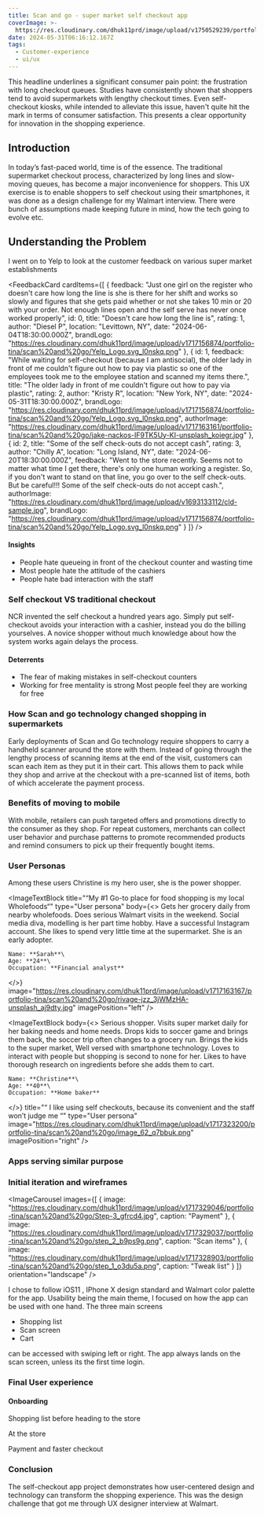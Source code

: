```yaml
---
title: Scan and go - super market self checkout app
coverImage: >-
  https://res.cloudinary.com/dhuk11prd/image/upload/v1750529239/portfolio-tina/Kitbash_u29lqv.png
date: 2024-05-31T06:16:12.167Z
tags:
  - Customer-experience
  - ui/ux
---
```


<PullQuote quote="Supermarket Queues Have OFFICIALLY Been Ranked From Longest To Shortest!" author="http://www.heart.co.uk/lifestyle" />

This headline underlines a significant consumer pain point: the frustration with long checkout queues. Studies have consistently shown that shoppers tend to avoid supermarkets with lengthy checkout times. Even self-checkout kiosks, while intended to alleviate this issue, haven't quite hit the mark in terms of consumer satisfaction. This presents a clear opportunity for innovation in the shopping experience.

## Introduction

In today’s fast-paced world, time is of the essence. The traditional supermarket checkout process, characterized by long lines and slow-moving queues, has become a major inconvenience for shoppers. This UX exercise is to enable shoppers to self checkout using their smartphones, it was done as a design challenge for my Walmart interview. There were bunch of assumptions made keeping future in mind, how the tech going to evolve etc.

## Understanding the Problem

I went on to Yelp to look at the customer feedback on various super market establishments

<FeedbackCard
  cardItems={[
    {
      feedback:
        "Just one girl on the register who doesn't care how long  the line is she is there for her shift and works so slowly and  figures that she gets paid whether or not she takes 10 min  or 20 with your order. Not enough lines open and the self  serve has never once worked properly",
      id: 0,
      title: "Doesn't care how long  the line is",
      rating: 1,
      author: "Diesel P",
      location: "Levittown, NY",
      date: "2024-06-04T18:30:00.000Z",
      brandLogo:
        "https://res.cloudinary.com/dhuk11prd/image/upload/v1717156874/portfolio-tina/scan%20and%20go/Yelp_Logo.svg_l0nskq.png"
    },
    {
      id: 1,
      feedback:
        "While waiting for self-checkout (because I am antisocial),  the older lady in front of me couldn't figure out how to pay  via plastic so one of the employees took me to the  employee station and scanned my items there.",
      title:
        "The older lady in front of me couldn't figure out how to pay  via plastic",
      rating: 2,
      author: "Kristy R",
      location: "New York, NY",
      date: "2024-05-31T18:30:00.000Z",
      brandLogo:
        "https://res.cloudinary.com/dhuk11prd/image/upload/v1717156874/portfolio-tina/scan%20and%20go/Yelp_Logo.svg_l0nskq.png",
      authorImage:
        "https://res.cloudinary.com/dhuk11prd/image/upload/v1717163161/portfolio-tina/scan%20and%20go/jake-nackos-IF9TK5Uy-KI-unsplash_koiegr.jpg"
    },
    {
      id: 2,
      title: "Some of the self  check-outs do not accept cash",
      rating: 3,
      author: "Chilly A",
      location: "Long Island, NY",
      date: "2024-06-20T18:30:00.000Z",
      feedback:
        "Went to the store recently. Seems not to matter what  time I get there, there's only one human working a register.  So, if you don't want to stand on that line, you go over to  the self check-outs. But be careful!!! Some of the self  check-outs do not accept cash.",
      authorImage:
        "https://res.cloudinary.com/dhuk11prd/image/upload/v1693133112/cld-sample.jpg",
      brandLogo:
        "https://res.cloudinary.com/dhuk11prd/image/upload/v1717156874/portfolio-tina/scan%20and%20go/Yelp_Logo.svg_l0nskq.png"
    }
  ]}
/>

#### Insights

* People hate queueing in front of the checkout counter and wasting time
* Most people hate the attitude of the cashiers
* People hate bad interaction with the staff

### Self checkout VS traditional checkout

NCR invented the self checkout a hundred years ago. Simply put self-checkout avoids your interaction with a cashier, instead you do the billing yourselves. A novice shopper without much knowledge about how the system works again delays the process.

#### &#x20;Deterrents

* The fear of making mistakes in self-checkout counters
* Working for free mentality is strong Most people feel they are working for free

### How Scan and go technology changed shopping in supermarkets

Early deployments of Scan and Go technology require shoppers to carry a handheld scanner around the store with them. Instead of going through the lengthy process of scanning items at the end of the visit, customers can scan each item as they put it in their cart. This allows them to pack while they shop and arrive at the checkout with a pre-scanned list of items, both of which accelerate the payment process.

<PullQuote quote="Why carry an additional scanning device when the user have a powerful computer in their pockets, also storing and maintaining the scanners in the store is a big task" author="" />

### Benefits of moving to mobile

With mobile, retailers can push targeted offers and promotions directly to the consumer as they shop. For repeat customers, merchants can collect user behavior and purchase patterns to promote recommended products and remind consumers to pick up their frequently bought items.

### User Personas

Among these users Christine is my hero user, she is the power shopper.

<ImageTextBlock
  title="“My #1 Go-to place for  food shopping is my local  Wholefoods“"
  type="User persona"
  body={<>
    Gets her grocery daily from nearby wholefoods. Does serious Walmart visits
    in the weekend. Social media diva, modelling is her part time hobby. Have a
    successful Instagram account. She likes to spend very little time at the
    supermarket. She is an early adopter.
    
    Name: **Sarah**\
    Age: **24**\
    Occupation: **Financial analyst**
  </>}
  image="https://res.cloudinary.com/dhuk11prd/image/upload/v1717163167/portfolio-tina/scan%20and%20go/rivage-jzz_3jWMzHA-unsplash_aj9dty.jpg"
  imagePosition="left"
/>

<ImageTextBlock
  body={<>
    Serious shopper. Visits super market daily for her baking needs and home needs. Drops kids to soccer game and brings them back, the soccer trip often changes to a grocery run. Brings the kids to the super market, Well versed with smartphone technology. Loves to interact with people but shopping is second to none for her. Likes to have thorough research on ingredients before she adds them to cart.
    
    Name: **Christine**\
    Age: **40**\
    Occupation: **Home baker**
  </>}
  title="“ I like using self checkouts, because its convenient and the staff won’t judge me “"
  type="User persona"
  image="https://res.cloudinary.com/dhuk11prd/image/upload/v1717323200/portfolio-tina/scan%20and%20go/image_62_q7bbuk.png"
  imagePosition="right"
/>

### Apps serving similar purpose

<CaptionedImage caption="Red laser and Amazon.com" alt="Red laser and Amazon.com" imageUrl="https://res.cloudinary.com/dhuk11prd/image/upload/v1717177522/portfolio-tina/scan%20and%20go/comp-1_h4silm.jpg" />

<CaptionedImage caption="Target scan app" imageUrl="https://res.cloudinary.com/dhuk11prd/image/upload/v1717177533/portfolio-tina/scan%20and%20go/Comp-2_etbmuc.jpg" alt="Target scan app" />

###

### Initial iteration and wireframes

<ImageCarousel
  images={[
    {
      image:
        "https://res.cloudinary.com/dhuk11prd/image/upload/v1717329046/portfolio-tina/scan%20and%20go/Step-3_gfrcd4.jpg",
      caption: "Payment"
    },
    {
      image:
        "https://res.cloudinary.com/dhuk11prd/image/upload/v1717329037/portfolio-tina/scan%20and%20go/step_2_b9ps9g.png",
      caption: "Scan items"
    },
    {
      image:
        "https://res.cloudinary.com/dhuk11prd/image/upload/v1717328903/portfolio-tina/scan%20and%20go/step_1_o3du5a.png",
      caption: "Tweak list"
    }
  ]}
  orientation="landscape"
/>

I chose to follow iOS11 , IPhone X design standard and Walmart color palette for the app. Usability being the main theme, I focused on how the app can be used with one hand. The three main screens

* Shopping list&#x9;
* Scan screen&#x9;
* Cart

can be accessed with swiping left or right. The app always lands on the scan screen, unless its the first time login.

### Final User experience

#### Onboarding

Shopping list before heading to the store

At the store

Payment and faster checkout

<IphoneMockup url="https://res.cloudinary.com/dhuk11prd/video/upload/v1717589766/portfolio-tina/scan%20and%20go/clickthrough_tp5uhs.mp4" />

### Conclusion

The self-checkout app project demonstrates how user-centered design and technology can transform the shopping experience. This was the design challenge that got me through UX designer interview at Walmart.
